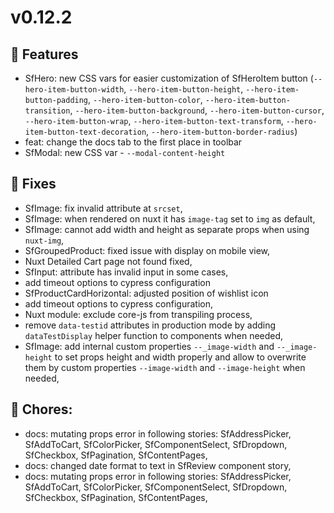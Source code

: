 
# v0.12.2

## 🚀 Features

- SfHero: new CSS vars for easier customization of SfHeroItem button (`--hero-item-button-width`, `--hero-item-button-height`, 
`--hero-item-button-padding`, `--hero-item-button-color`, `--hero-item-button-transition`, `--hero-item-button-background`, 
`--hero-item-button-cursor`, `--hero-item-button-wrap`, `--hero-item-button-text-transform`, `--hero-item-button-text-decoration`, 
`--hero-item-button-border-radius`)
- feat: change the docs tab to the first place in toolbar
- SfModal: new CSS var - `--modal-content-height`


## 🐛 Fixes

- SfImage: fix invalid attribute at `srcset`,
- SfImage: when rendered on nuxt it has `image-tag` set to `img` as default, 
- SfImage: cannot add width and height as separate props when using `nuxt-img`,
- SfGroupedProduct: fixed issue with display on mobile view,
- Nuxt Detailed Cart page not found fixed,
- SfInput: attribute has invalid input in some cases,
- add timeout options to cypress configuration
- SfProductCardHorizontal: adjusted position of wishlist icon
- add timeout options to cypress configuration,
- Nuxt module: exclude core-js from transpiling process,
- remove `data-testid` attributes in production mode by adding `dataTestDisplay` helper function to components when needed,
- SfImage: add internal custom properties `--_image-width` and `--_image-height` to set props height and width properly and allow to overwrite them by custom properties  `--image-width` and `--image-height` when needed, 

## 🧹 Chores:

- docs: mutating props error in following stories: SfAddressPicker, SfAddToCart, SfColorPicker, SfComponentSelect, SfDropdown, SfCheckbox, SfPagination, SfContentPages,
- docs: changed date format to text in SfReview component story,  
- docs: mutating props error in following stories: SfAddressPicker, SfAddToCart, SfColorPicker, SfComponentSelect, SfDropdown, SfCheckbox, SfPagination, SfContentPages,

